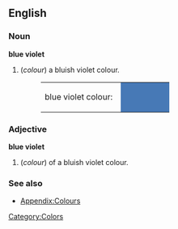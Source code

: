 ==English==

===Noun===
'''blue violet'''
#(''colour'') a bluish violet colour.
#:<table><tr><td>blue violet colour: &nbsp;</td><td bgcolor="#4779B6" width="80">&nbsp; </td></tr></table>

===Adjective===
'''blue violet'''
#(''colour'') of a bluish violet colour.

===See also===
*[[Wiktionary_Appendix:Colours|Appendix:Colours]]

[[Category:Colors]]